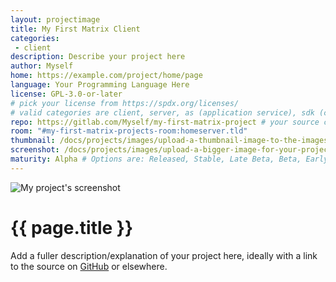 ```yaml
---
layout: projectimage
title: My First Matrix Client
categories:
 - client
description: Describe your project here
author: Myself
home: https://example.com/project/home/page
language: Your Programming Language Here
license: GPL-3.0-or-later
# pick your license from https://spdx.org/licenses/
# valid categories are client, server, as (application service), sdk (client sdk), bot, and other
repo: https://gitlab.com/Myself/my-first-matrix-project # your source code repository
room: "#my-first-matrix-projects-room:homeserver.tld"
thumbnail: /docs/projects/images/upload-a-thumbnail-image-to-the-images-subfolder.png
screenshot: /docs/projects/images/upload-a-bigger-image-for-your-project-page-to-the-images-subfolder.png
maturity: Alpha # Options are: Released, Stable, Late Beta, Beta, Early Beta, Late Alpha, Alpha, Early Alpha, or No longer maintained
---
```


![My project's screenshot](/docs/projects/images/upload-a-bigger-image-for-your-project-page-to-the-images-subfolder.png)

# {{ page.title }}
Add a fuller description/explanation of your project here, ideally with a link to the source on [GitHub](https://github.com/matrix-org/) or elsewhere.
